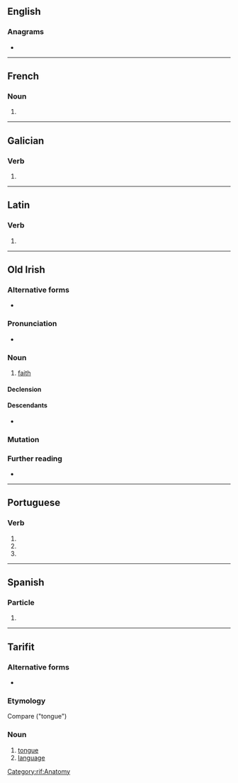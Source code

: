 {{also|IRES|Irēs}}
==English==

===Anagrams===
* {{anagrams|en|a=eirs|EIRs|Eris|Iser|SIer|Seri|eirs|reis|rise|sire}}

----

==French==

===Noun===
{{head|fr|noun plural form|g=f}}

# {{plural of|fr|ire}}

----

==Galician==

===Verb===
{{gl-verb-form}}

# {{inflection of|gl|ir||2|s|pr|inf}}

----

==Latin==

===Verb===
{{la-verb-form|īrēs}}

# {{inflection of|la|eō||2|s|impf|actv|subj}}

----

==Old Irish==

===Alternative forms===
* {{alter|sga|hires|iress|iraes}}

===Pronunciation===
* {{IPA|sga|/ˈirʲes/}}

===Noun===
{{sga-noun|f|irisse}}

# [[faith]]
{{seeCites|sga}}

====Declension====
{{sga-decl-a-fem|iris|gen_sg=irisse|n=s}}

====Descendants====
* {{desc|ga|iris|t=faith, religion}}

===Mutation===
{{sga-mutation|i|res}}

===Further reading===
* {{R:DIL|head=1 ires(s)|29051}}

{{C|sga|Religion}}

----

==Portuguese==

===Verb===
{{head|pt|verb form}}

# {{pt-verb form of|ir||personal infinitive||singular|second}}
# {{inflection of|pt|irar||2|s|pres|subj}}
# {{inflection of|pt|irar||2|s|negative|impr}}

----

==Spanish==

===Particle===
{{head|es|particle}}

# {{only used in|es|ires y venires}}

----

==Tarifit==

===Alternative forms===
* {{l|rif|ⵉⵔⴻⵙ}}

===Etymology===
Compare {{cog|kab|iles}} ("tongue")

===Noun===
{{head|rif|noun|g=m|pl|irsawen|construct state|yires}}

# [[tongue]]
# [[language]]

[[Category:rif:Anatomy]]